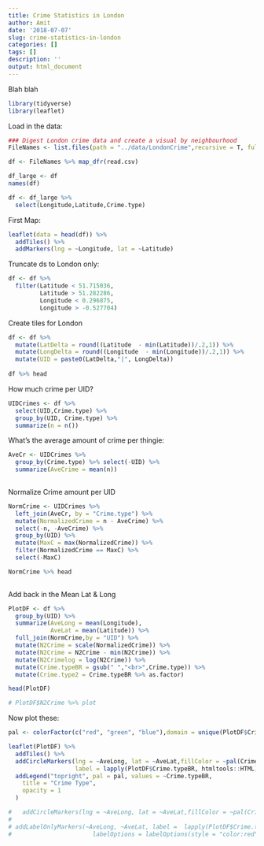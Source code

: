```yaml
---
title: Crime Statistics in London
author: Amit
date: '2018-07-07'
slug: crime-statistics-in-london
categories: []
tags: []
description: ''
output: html_document
---
```


Blah blah




```r
library(tidyverse)
library(leaflet)
```

Load in the data:
```r
### Digest London crime data and create a visual by neighbourhood
FileNames <- list.files(path = "../data/LondonCrime",recursive = T, full.names = T)

df <- FileNames %>% map_dfr(read.csv)

df_large <- df
names(df)

df <- df_large %>%
  select(Longitude,Latitude,Crime.type)
```


First Map:
```r
leaflet(data = head(df)) %>%
  addTiles() %>%
  addMarkers(lng = ~Longitude, lat = ~Latitude)
```

Truncate ds to London only:

```r
df <- df %>% 
  filter(Latitude < 51.715036,
         Latitude > 51.282286,
         Longitude < 0.296875,
         Longitude > -0.527704)
```

Create tiles for London

```r
df <- df %>% 
  mutate(LatDelta = round((Latitude  - min(Latitude))/.2,1)) %>% 
  mutate(LongDelta = round((Longitude  - min(Longitude))/.2,1)) %>% 
  mutate(UID = paste0(LatDelta,"|", LongDelta))
  
df %>% head
```

How much crime per UID?
```r
UIDCrimes <- df %>% 
  select(UID,Crime.type) %>%
  group_by(UID, Crime.type) %>%
  summarize(n = n())
```

What's the average amount of crime per thingie:
```r
AveCr <- UIDCrimes %>%
  group_by(Crime.type) %>% select(-UID) %>%
  summarize(AveCrime = mean(n))
  

```


Normalize Crime amount per UID
```r
NormCrime <- UIDCrimes %>% 
  left_join(AveCr, by = "Crime.type") %>%
  mutate(NormalizedCrime = n - AveCrime) %>%
  select(-n, -AveCrime) %>%  
  group_by(UID) %>%
  mutate(MaxC = max(NormalizedCrime)) %>%
  filter(NormalizedCrime == MaxC) %>% 
  select(-MaxC)

NormCrime %>% head
  
```

Add back in the Mean Lat & Long
```r
PlotDF <- df %>%
  group_by(UID) %>%
  summarize(AveLong = mean(Longitude),
            AveLat = mean(Latitude)) %>%
  full_join(NormCrime,by = "UID") %>%
  mutate(N2Crime = scale(NormalizedCrime)) %>%
  mutate(N2Crime = N2Crime - min(N2Crime)) %>%
  mutate(N2Crimelog = log(N2Crime)) %>%
  mutate(Crime.typeBR = gsub(" ","<br>",Crime.type)) %>%
  mutate(Crime.type2 = Crime.typeBR %>% as.factor)

head(PlotDF)

# PlotDF$N2Crime %>% plot
```


Now plot these:
```r
pal <- colorFactor(c("red", "green", "blue"),domain = unique(PlotDF$Crime.type2))

leaflet(PlotDF) %>%
  addTiles() %>%
  addCircleMarkers(lng = ~AveLong, lat = ~AveLat,fillColor = ~pal(Crime.type2), stroke = FALSE, fillOpacity = ~N2Crimelog,
                   label = lapply(PlotDF$Crime.typeBR, htmltools::HTML)) %>% #  labelOptions = labelOptions(permanent = TRUE)
  addLegend("topright", pal = pal, values = ~Crime.typeBR,
    title = "Crime Type",
    opacity = 1
  )

#   addCircleMarkers(lng = ~AveLong, lat = ~AveLat,fillColor = ~pal(Crime.type2), stroke = FALSE, label = lapply(PlotDF$Crime.type, htmltools::HTML))
#   
# addLabelOnlyMarkers(~AveLong, ~AveLat, label =  lapply(PlotDF$Crime.type, htmltools::HTML),#~as.character(Crime.type),    
#                       labelOptions = labelOptions(style = "color:red", noHide = T, direction = 'center', opacity = ~N2Crime, textOnly = T))

```


